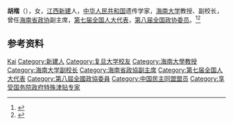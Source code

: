 '''胡楷'''（{{bd|1934年|}}），女，[[江西|江西]][[新建|新建]]人，[[中华人民共和国|中华人民共和国]]遗传学家，[[海南大学|海南大学]]教授、副校长，曾任[[海南省政协|海南省政协]]副主席，[[第七届全国人大代表|第七届全国人大代表]]，[[第八届全国政协委员|第八届全国政协委员]]。<ref>{{Cite book|title=古今中外女名人辞典|author=中国妇女管理干部学院编|publisher=中国广播电视出版社|year=1989|isbn=|location=北京|pages=}}</ref><ref>{{Cite book|title=中华人民共和国职官志|author=何虎生, 李耀东, 向常福主编|publisher=中国社会出版社|year=2003|isbn=9787800883934|location=北京|pages=}}</ref>

== 参考资料 ==
{{reflist}}

{{中国人物小作品}}

{{Authority control}}
{{DEFAULTSORT:Hu胡}}
[[Category:胡姓|Kai]]
[[Category:新建人|Category:新建人]]
[[Category:复旦大学校友|Category:复旦大学校友]]
[[Category:海南大學教授|Category:海南大學教授]]
[[Category:海南大学副校长|Category:海南大学副校长]]
[[Category:海南省政協副主席|Category:海南省政協副主席]]
[[Category:第七届全国人大代表|Category:第七届全国人大代表]]
[[Category:第八屆全國政協委員|Category:第八屆全國政協委員]]
[[Category:中国民主同盟盟员|Category:中国民主同盟盟员]]
[[Category:享受国务院政府特殊津贴专家|Category:享受国务院政府特殊津贴专家]]